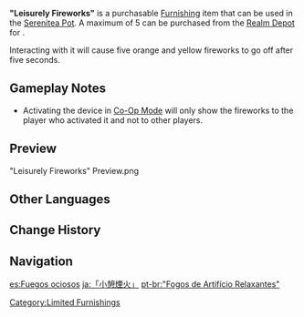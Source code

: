 {{See also|"Slumbering Fireworks"}}
{{Furnishing Infobox
|id             = 373136
|image          = Item Leisurely Fireworks.png
|category       = Landscape
|subcategory    = Item
|quality        = 4
|adeptal_energy = 90
|load           = 400
|reduced_load   = 400
|description    = A delicate "Launch Tube" with an exquisite design. It is indeed one of the best gifts for the people of [[Liyue]]. The "Launch Tube" is filled with firework beads carefully pre-made by craftsmen, and can be set off with a simple operation.<br />Some Liyue people believe that "there is no need to wait for a feast or a festival, you can set off fireworks when you feel like it, you don't have to be restricted by certain rules." After all, watching fireworks is a means of relaxation. It is said that the [[Beidou|captain]] of [[the Crux Fleet]] would occasionally set off fireworks with a specific pattern when the fleet was at anchor to boost the morale of the crew. If necessary, this Launch Tube can also be used as a flare launcher.
|mention        = Beidou
|source1        = [[Realm Depot]]
|interaction    = Fireworks
}}
'''"Leisurely Fireworks"''' is a purchasable [[Furnishing]] item that can be used in the [[Serenitea Pot]]. A maximum of 5 can be purchased from the [[Realm Depot]] for {{Item|Realm Currency|24|x=100}}.

Interacting with it will cause five orange and yellow fireworks to go off after five seconds.

==Gameplay Notes==
* Activating the device in [[Co-Op Mode]] will only show the fireworks to the player who activated it and not to other players.

==Preview==
<gallery>
"Leisurely Fireworks" Preview.png
</gallery>

==Other Languages==
{{Other Languages|default_hidden = 1
|en      = "Leisurely Fireworks"
|zhs     = 「暇憩焰火」
|zhs_rm  = "Xiá qì yànhuǒ"
|zht     = 「暇憩焰火」
|zht_rm  = "Xiá qì yànhuǒ"
|ja      = 「小憩煙火」
|ja_rm   = "Shoukei Enka"
|ko      = 「휴식의 불꽃」
|ko_rm   = "Hysik-ui Bulkkot"
|es      = Fuegos ociosos
|fr      = «&nbsp;Feu d'artifice flânant&nbsp;»
|ru      = «Досужие фейерверки»
|th      = "ดอกไม้ไฟแสนสบาย"
|th_rm   = "Dokmaifai Saen Sabai"
|vi      = "Pháo Hoa Nhàn Nhã"
|de      = „Gemütliches Feuerwerk“
|id      = "Kembang Api di Waktu Santai"
|pt      = "Fogos de Artifício Relaxantes"
|tr      = "Havai Fişek Eğlencesi"
|it      = Fuochi d'artificio di piacere
}}

==Change History==
{{Change History|2.6}}

==Navigation==
{{Furnishing Navbox|exterior}}

[[Category:Limited Furnishings]]

[[es:Fuegos ociosos]]
[[ja:「小憩煙火」]]
[[pt-br:"Fogos de Artifício Relaxantes"]]